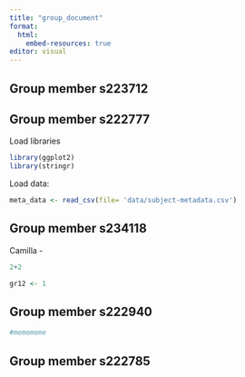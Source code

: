 ```yaml
---
title: "group_document"
format:
  html:
    embed-resources: true
editor: visual
---
```


## Group member s223712

## Group member s222777

Load libraries

```r
library(ggplot2)
library(stringr)
```

Load data:

```r

meta_data <- read_csv(file= 'data/subject-metadata.csv')

```

## Group member s234118

Camilla -

```r
2+2

gr12 <- 1
```

## Group member s222940
```r
#memememe
```


## Group member s222785
